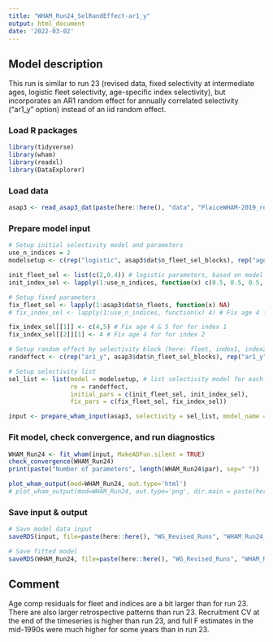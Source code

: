 ```yaml
---
title: "WHAM_Run24_SelRandEffect-ar1_y"
output: html_document
date: '2022-03-02'
---
```


## Model description
This run is similar to run 23 (revised data, fixed selectivity at intermediate ages, logistic fleet selectivity, age-specific index selectivity), but incorporates an AR1 random effect for annually correlated selectivity ("ar1_y" option) instead of an iid random effect.

### Load R packages
```r
library(tidyverse)
library(wham)
library(readxl)
library(DataExplorer)
```

### Load data
```r
asap3 <- read_asap3_dat(paste(here::here(), "data", "PlaiceWHAM-2019_revised_NEFSC-LW-WAA.DAT", sep="/"))
```

### Prepare model input
```r
# Setup initial selectivity model and parameters
use_n_indices = 2
modelsetup <- c(rep("logistic", asap3$dat$n_fleet_sel_blocks), rep("age-specific", use_n_indices))

init_fleet_sel <- list(c(2,0.4)) # logistic parameters, based on model type
init_index_sel <- lapply(1:use_n_indices, function(x) c(0.5, 0.5, 0.5, 1, 1, 0.5, 0.5, 0.5, 0.5, 0.5, 0.5))

# Setup fixed parameters
fix_fleet_sel <- lapply(1:asap3$dat$n_fleets, function(x) NA) 
# fix_index_sel <- lapply(1:use_n_indices, function(x) 4) # Fix age 4 for both indices,  NA means do not fix 

fix_index_sel[[1]] <- c(4,5) # Fix age 4 & 5 for for index 1
fix_index_sel[[2]][1] <- 4 # Fix age 4 for for index 2

# Setup random effect by selectivity block (here: fleet, index1, index2)
randeffect <- c(rep("ar1_y", asap3$dat$n_fleet_sel_blocks), rep("ar1_y", use_n_indices))

# Setup selectivity list
sel_list <- list(model = modelsetup, # list selectivity model for each fleet and index
                 re = randeffect,
                 initial_pars = c(init_fleet_sel, init_index_sel),
                 fix_pars = c(fix_fleet_sel, fix_index_sel))

input <- prepare_wham_input(asap3, selectivity = sel_list, model_name = "WHAM_Run24") 
```

### Fit model, check convergence, and run diagnostics
```r
WHAM_Run24 <- fit_wham(input, MakeADFun.silent = TRUE) 
check_convergence(WHAM_Run24)
print(paste("Number of parameters", length(WHAM_Run24$par), sep=" "))

plot_wham_output(mod=WHAM_Run24, out.type='html')
# plot_wham_output(mod=WHAM_Run24, out.type='png', dir.main = paste(here::here(), "WHAM_Run24", sep="/"))
```

### Save input & output
```r
# Save model data input
saveRDS(input, file=paste(here::here(), "WG_Revised_Runs", "WHAM_Run24_SelRandEffect-ar1_y", "WHAM_Run24_input.rds", sep="/"))

# Save fitted model
saveRDS(WHAM_Run24, file=paste(here::here(), "WG_Revised_Runs", "WHAM_Run24_SelRandEffect-ar1_y", "WHAM_Run24_model.rds", sep="/"))
```

## Comment
Age comp residuals for fleet and indices are a bit larger than for run 23. There are also larger retrospective patterns than run 23. Recruitment CV at the end of the timeseries is higher than run 23, and full F estimates in the mid-1990s were much higher for some years than in run 23. 

